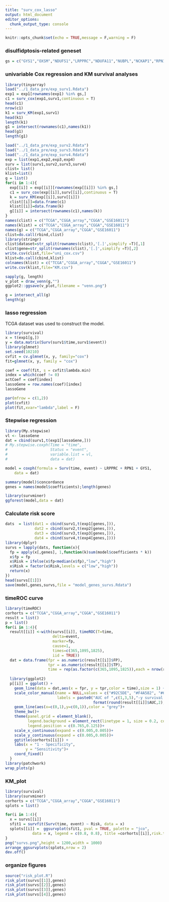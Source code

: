 ---
title: "surv_cox_lasso"
output: html_document
editor_options: 
  chunk_output_type: console
---

```{r setup, include=FALSE}
knitr::opts_chunk$set(echo = TRUE,message = F,warning = F)
```

### disulfidptosis-related geneset

```{r}
gs = c("GYS1","OXSM","NDUFS1","LRPPRC","NDUFA11","NUBPL","NCKAP1","RPN1","SLC3A2","SLC7A11")
```

### univariable Cox regression and KM survival analyses 

```{r}
library(tinyarray)
load("../1_data_pre/exp_surv1.Rdata")
exp1 = exp1[rownames(exp1) %in% gs,]
c1 = surv_cox(exp1,surv1,continuous = T)
head(c1)
nrow(c1)
k1 = surv_KM(exp1,surv1)
head(k1) 
length(k1)
g1 = intersect(rownames(c1),names(k1))
head(g1)
length(g1)
```

```{r}
load("../1_data_pre/exp_surv2.Rdata")
load("../1_data_pre/exp_surv3.Rdata")
load("../1_data_pre/exp_surv4.Rdata")
exp = list(exp1,exp2,exp3,exp4)
surv = list(surv1,surv2,surv3,surv4)
clist= list()
klist=list()
g = list()
for(i in 1:4){
  exp[[i]] = exp[[i]][rownames(exp[[i]]) %in% gs,]
  c1 = surv_cox(exp[[i]],surv[[i]],continuous = T)
  k = surv_KM(exp[[i]],surv[[i]])
  clist[[i]]=data.frame(c1)
  klist[[i]]=data.frame(k)
  g[[i]] = intersect(rownames(c1),names(k))
}
names(clist) = c("TCGA","CGGA_array","CGGA","GSE16011")
names(klist) = c("TCGA","CGGA_array","CGGA","GSE16011")
names(g) = c("TCGA","CGGA_array","CGGA","GSE16011")
clist=do.call(rbind,clist)
library(stringr)
clist$dataset=str_split(rownames(clist),'[.]',simplify =T)[,1]
clist$gene=str_split(rownames(clist),'[.]',simplify =T)[,2]
write.csv(clist,file="uni_cox.csv")
klist=do.call(cbind,klist)
colnames(klist) = c("TCGA","CGGA_array","CGGA","GSE16011")
write.csv(klist,file="KM.csv")

sapply(g, length)
v_plot = draw_venn(g,"")
ggplot2::ggsave(v_plot,filename = "venn.png")
```

```{r}
g = intersect_all(g)
length(g)
```

### lasso regression

TCGA dataset was used to construct the model.
```{r}
library(survival)
x = t(exp1[g,])
y = data.matrix(Surv(surv1$time,surv1$event)) 
library(glmnet)
set.seed(10210)
cvfit = cv.glmnet(x, y, family="cox") 
fit=glmnet(x, y, family = "cox") 

coef = coef(fit, s = cvfit$lambda.min) 
index = which(coef != 0) 
actCoef = coef[index] 
lassoGene = row.names(coef)[index] 
lassoGene

par(mfrow = c(1,2))
plot(cvfit) 
plot(fit,xvar="lambda",label = F)
```

### Stepwise regression

```{r}
library(My.stepwise)
vl <- lassoGene
dat = cbind(surv1,t(exp1[lassoGene,]))
# My.stepwise.coxph(Time = "time",
#                   Status = "event",
#                   variable.list = vl,
#                   data = dat)

model = coxph(formula = Surv(time, event) ~ LRPPRC + RPN1 + GYS1, 
    data = dat)

summary(model)$concordance
genes = names(model$coefficients);length(genes)

library(survminer)
ggforest(model,data = dat)

```

### Calculate risk score

```{r}
dats  = list(dat1 = cbind(surv1,t(exp1[genes,])),
             dat2 = cbind(surv2,t(exp2[genes,])),
             dat3 = cbind(surv3,t(exp3[genes,])),
             dat4 = cbind(surv4,t(exp4[genes,])))
library(dplyr)
survs = lapply(dats, function(x){
  fp = apply(x[,genes], 1,function(k)sum(model$coefficients * k)) 
  x$fp = fp
  x$Risk = ifelse(x$fp<median(x$fp),"low","high")
  x$Risk = factor(x$Risk,levels = c("low","high"))
  return(x)
})
head(survs[[1]])
save(model,genes,survs,file = "model_genes_survs.Rdata")
```

### timeROC curve

```{r fig.width= 10 ,fig.height=10}
library(timeROC)
corhorts = c("TCGA","CGGA_array","CGGA","GSE16011")
result = list()
p = list()
for(i in 1:4){
  result[[i]] <-with(survs[[i]], timeROC(T=time,
                     delta=event,
                     marker=fp,
                     cause=1,
                     times=c(365,1095,1825),
                     iid = TRUE))
  dat = data.frame(fpr = as.numeric(result[[i]]$FP),
                   tpr = as.numeric(result[[i]]$TP),
                   time = rep(as.factor(c(365,1095,1825)),each = nrow(result[[i]]$TP)))
  
  library(ggplot2)
  p[[i]] = ggplot() + 
    geom_line(data = dat,aes(x = fpr, y = tpr,color = time),size = 1) + 
    scale_color_manual(name = NULL,values = c("#92C5DE", "#F4A582", "#66C2A5"),
                       labels = paste0("AUC of ",c(1,3,5),"-y survival: ",
                                       format(round(result[[i]]$AUC,2),nsmall = 2)))+
    geom_line(aes(x=c(0,1),y=c(0,1)),color = "grey")+
    theme_bw()+
    theme(panel.grid = element_blank(),
          legend.background = element_rect(linetype = 1, size = 0.2, colour = "black"),
          legend.position = c(0.765,0.125))+
    scale_x_continuous(expand = c(0.005,0.005))+
    scale_y_continuous(expand = c(0.005,0.005))+
    ggtitle(corhorts[[i]]) +
    labs(x = "1 - Specificity",
         y = "Sensitivity")+
    coord_fixed()
  }
library(patchwork)
wrap_plots(p)

```

### KM_plot

```{r}
library(survival)
library(survminer)
corhorts = c("TCGA","CGGA_array","CGGA","GSE16011")
splots = list()

for(i in 1:4){
  x = survs[[i]]
  sfit1 = survfit(Surv(time, event) ~ Risk, data = x)
  splots[[i]] =  ggsurvplot(sfit1, pval = TRUE, palette = "jco", 
            data = x, legend = c(0.8, 0.8), title =corhorts[[i]],risk.table = T)
}
png("survs.png",height = 1200,width = 1000)
arrange_ggsurvplots(splots,nrow = 2)
dev.off()
```

### organize figures

```{r}
source("risk_plot.R")
risk_plot(survs[[1]],genes)
risk_plot(survs[[2]],genes)
risk_plot(survs[[3]],genes)
risk_plot(survs[[4]],genes)
```
